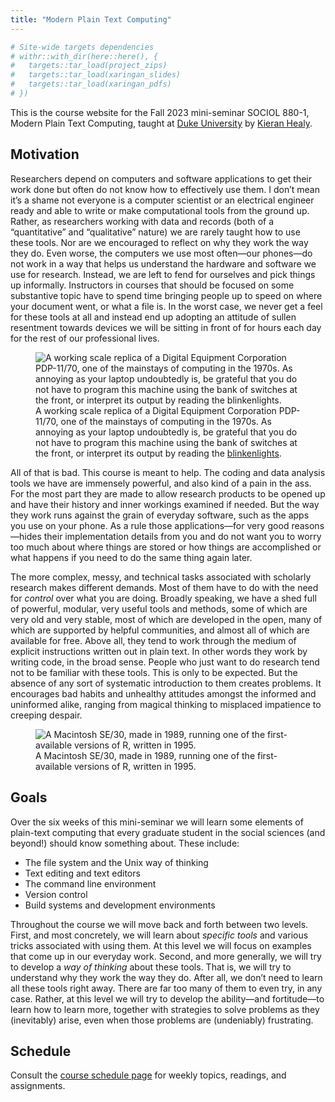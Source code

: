 ```yaml
---
title: "Modern Plain Text Computing"
---
```


```r
# Site-wide targets dependencies
# withr::with_dir(here::here(), {
#   targets::tar_load(project_zips)
#   targets::tar_load(xaringan_slides)
#   targets::tar_load(xaringan_pdfs)
# })
```

This is the course website for the Fall 2023 mini-seminar SOCIOL 880-1, Modern Plain Text Computing, taught at [Duke University](https://duke.edu) by [Kieran Healy](https://kieranhealy.org/).

## Motivation

Researchers depend on computers and software applications to get their work done but often do not know how to effectively use them. I don't mean it's a shame not everyone is a computer scientist or an electrical engineer ready and able to write or make computational tools from the ground up. Rather, as researchers working with data and records (both of a "quantitative" and "qualitative" nature) we are rarely taught how to use these tools. Nor are we encouraged to reflect on why they work the way they do. Even worse, the computers we use most often---our phones---do not work in a way that helps us understand the hardware and software we use for research. Instead, we are left to fend for ourselves and pick things up informally. Instructors in courses that should be focused on some substantive topic have to spend time bringing people up to speed on where your document went, or what a file is. In the worst case, we never get a feel for these tools at all and instead end up adopting an attitude of sullen resentment towards devices we will be sitting in front of for hours each day for the rest of our professional lives.

![A working scale replica of a Digital Equipment Corporation PDP-11/70, one of the mainstays of computing in the 1970s. As annoying as your laptop undoubtedly is, be grateful that you do not have to program this machine using the bank of switches at the front, or interpret its output by reading the [blinkenlights](https://en.wikipedia.org/wiki/Blinkenlights).](assets/pdp11-800.gif "A working scale model of a DEC PDP 11/70."){#fig-pdp11}


All of that is bad. This course is meant to help. The coding and data analysis tools we have are immensely powerful, and also kind of a pain in the ass. For the most part they are made to allow research products to be opened up and have their history and inner workings examined if needed. But the way they work runs against the grain of everyday software, such as the apps you use on your phone. As a rule those applications---for very good reasons---hides their implementation details from you and do not want you to worry too much about where things are stored or how things are accomplished or what happens if you need to do the same thing again later. 

The more complex, messy, and technical tasks associated with scholarly research makes different demands. Most of them have to do with the need for *control* over what you are doing. Broadly speaking, we have a shed full of powerful, modular, very useful tools and methods, some of which are very old and very stable, most of which are developed in the open, many of which are supported by helpful communities, and almost all of which are available for free. Above all, they tend to work through the medium of explicit instructions written out in plain text. In other words they work by writing code, in the broad sense. People who just want to do research tend not to be familiar with these tools. This is only to be expected. But the absence of any sort of systematic introduction to them creates problems. It encourages bad habits and unhealthy attitudes amongst the informed and uninformed alike, ranging from magical thinking to misplaced impatience to creeping despair.

![A Macintosh SE/30, made in 1989, running one of the first-available versions of R, written in 1995.](assets/se-30-r.jpg "A Macintosh SE/30, made in 1989, running one of the first-available versions of R, written in 1995."){#fig-pdp11}

## Goals

Over the six weeks of this mini-seminar we will learn some elements of plain-text computing that every graduate student in the social sciences (and beyond!) should know something about. These include: 

- The file system and the Unix way of thinking
- Text editing and text editors
- The command line environment 
- Version control
- Build systems and development environments

Throughout the course we will move back and forth between two levels. First, and most concretely, we will learn about *specific tools* and various tricks associated with using them. At this level we will focus on examples that come up in our everyday work. Second, and more generally, we will try to develop a *way of thinking* about these tools. That is, we will try to understand why they work the way they do. After all, we don't need to learn all these tools right away. There are far too many of them to even try, in any case. Rather, at this level we will try to develop the ability---and fortitude---to learn how to learn more, together with strategies to solve problems as they (inevitably) arise, even when those problems are (undeniably) frustrating.

## Schedule

Consult the [course schedule page](/schedule/) for weekly topics, readings, and assignments.
